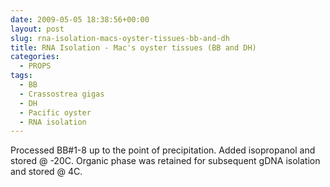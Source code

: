 ```yaml
---
date: 2009-05-05 18:38:56+00:00
layout: post
slug: rna-isolation-macs-oyster-tissues-bb-and-dh
title: RNA Isolation - Mac's oyster tissues (BB and DH)
categories:
  - PROPS
tags:
  - BB
  - Crassostrea gigas
  - DH
  - Pacific oyster
  - RNA isolation
---
```


Processed BB#1-8 up to the point of precipitation. Added isopropanol and stored @ -20C. Organic phase was retained for subsequent gDNA isolation and stored @ 4C.
